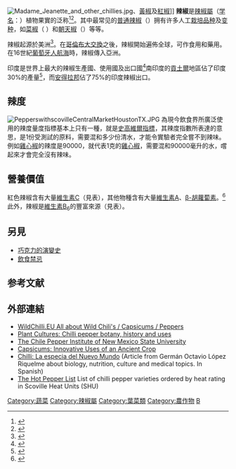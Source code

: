{{Expand English|Chili Pepper}}
[[File:Madame_Jeanette_and_other_chillies.jpg|thumb]]、[[黃椒|黃椒]]及[[紅椒|紅椒]]]]
'''辣椒'''是[[辣椒屬|辣椒屬]]（[[学名|学名]]：''{{lang|la|Capsicum}}''）植物果實的泛称<ref>{{cite web
  | title = HORT410. Peppers – Notes
  | publisher = [[Purdue_University|Purdue University]] Department of Horticulture and Landscape Architecture
  | url = http://www.hort.purdue.edu/rhodcv/hort410/pepper/pe00001.htm
  | quote = Common name: pepper. Latin name: Capsicum annuum L. ... Harvested organ: fruit. Fruit varies substantially in shape, pericarp thickness, color and pungency.
  | accessdate = 20 October 2009
  | archive-date = 2018-12-26
  | archive-url = https://web.archive.org/web/20181226060452/https://hort.purdue.edu/rhodcv/hort410/pepper/pe00001.htm%0A%20
  | dead-url = no
  }}</ref><ref>{{cite news|url=http://economictimes.indiatimes.com/features/et-sunday-magazine/indian-chilli-displacing-jalapenos-in-global-cuisine/articleshow/8190311.cms |work=The Times Of India | title=Indian chilli displacing jalapenos in global cuisine – The Economic Times | date=8 May 2011 | first1=Reshmi R | last1=Dasgupta}}</ref>。其中最常见的[[普通辣椒|普通辣椒]]（''{{lang|la|C. annuum}}''）拥有许多人工[[栽培品种|栽培品种]]及[[变种|变种]]，如[[菜椒|菜椒]]（ ''{{lang|la|C. a. var. grossum}}''）和[[朝天椒|朝天椒]]（''{{lang|la|C. a. var. conoides}}''）等等。

辣椒起源於美洲<ref>{{cite web|title=Chile Pepper History & Chile Pepper Glossary|url=http://www.thenibble.com/reviews/main/salts/scoville.asp|publisher=www.thenibble.com|accessdate=23 October 2013|archive-date=2010-12-05|archive-url=https://web.archive.org/web/20101205023259/http://www.thenibble.com/reviews/Main/salts/scoville.asp|dead-url=yes}}</ref>。在[[哥倫布大交換|哥倫布大交換]]之後，辣椒開始遍佈全球，可作食用和藥用。在16世紀[[葡萄牙人航海|葡萄牙人航海]]時，辣椒傳入亞洲。

印度是世界上最大的辣椒生產國、使用國及出口國<ref>{{cite web |url=http://www.agrocrops.com/red-dry-chillies.php |title=Indian Chilli,Chilli India,Indian Chilli Exporters,Indian Red Dry Chilli |publisher=Agrocrops.com |date= |accessdate=28 August 2013 |archive-date=2013-10-08 |archive-url=https://web.archive.org/web/20131008034121/http://www.agrocrops.com/red-dry-chillies.php |dead-url=no }}</ref>南印度的[[貢土爾|貢土爾]]地區佔了印度30%的產量<ref>{{cite web| url=http://agmarknet.nic.in/preface-chhilli.pdf| title=Govt. of India Ministry Of Agriculture| date=| deadurl=yes| archiveurl=https://web.archive.org/web/20130810200520/http://agmarknet.nic.in/preface-chhilli.pdf| archivedate=2013-08-10}}</ref>，而[[安得拉邦|安得拉邦]]佔了75%的印度辣椒出口。

== 辣度 ==
[[File:PepperswithscovilleCentralMarketHoustonTX.JPG|thumb]]
為現今飲食界所廣泛使用的辣度量度指標基本上只有一種，就是[[史高維爾指標|史高維爾指標]]，其辣度指數所表達的意思，是1份受測試的原料，需要混和多少份清水，才能令實驗者完全嘗不到辣味。例如[[雞心椒|雞心椒]]的辣度是90000，就代表1克的[[雞心椒|雞心椒]]，需要混和90000毫升的水，嚐起來才會完全沒有辣味。

== 營養價值 ==
{{nutritionalvalue | name=辣椒，熱辣椒，紅，生 | source_usda=1 | water=88 g | kJ=166 | protein=1.9 g | fat=0.4 g | carbs=8.8 g | fiber=1.5 g | sugars=5.3 g | right=1 | vitC_mg=144 | vitA_ug=48 | betacarotene_ug=534 | vitB6_mg=0.51 | potassium_mg=322 | magnesium_mg=23 | iron_mg=1|opt1n=[[辣椒素|辣椒素]]|opt1v = 0.01g – 6 g }}

紅色辣椒含有大量[[維生素C|維生素C]]（見表），其他物種含有大量[[維生素A|維生素A]]、[[β-胡蘿蔔素|β-胡蘿蔔素]]。<ref>{{cite journal|pmid=21535519|year=2010|author1=Rodríguez-Burruezo|first1=A|title=Carotenoid composition and vitamin a value in ají (Capsicum baccatum L.) and rocoto (C. Pubescens R. & P.), 2 pepper species from the Andean region|journal=Journal of Food Science|volume=75|issue=8|pages=S446–53|last2=González-Mas Mdel|first2=C|last3=Nuez|first3=F|doi=10.1111/j.1750-3841.2010.01795.x}}</ref>此外，辣椒是[[維生素B6|維生素B<sub>6</sub>]]的豐富來源（見表）。

== 另見 ==
{{Portal|飲食}}
{{div col|colwidth=30em}}
* [[巧克力的演變史|巧克力的演變史]]
* [[飲食禁忌|飲食禁忌]]
{{div col end}}

== 参考文献 ==
{{reflist}}

== 外部連結 ==
{{Wiktionary|chili}}
{{Cookbook|Chilli Pepper}}
{{Commons category|Capsicum}}
* [https://web.archive.org/web/20091206040416/http://www.wildchilli.eu/ WildChilli.EU All about Wild Chili's / Capsicums / Peppers]
* [https://web.archive.org/web/20050220140720/http://www.plantcultures.org/plants/chilli_pepper_landing.html Plant Cultures: Chilli pepper botany, history and uses]
* [https://web.archive.org/web/20161120165150/http://www.chilepepperinstitute.org/ The Chile Pepper Institute of New Mexico State University]
* [http://www.hort.purdue.edu/newcrop/proceedings1996/V3-479.html Capsicums: Innovative Uses of an Ancient Crop] {{Wayback|url=http://www.hort.purdue.edu/newcrop/proceedings1996/V3-479.html |date=20191107063036 }}
* [https://web.archive.org/web/20121114184110/http://www.ejournal.unam.mx/cns/no69/CNS06908.pdf Chilli: La especia del Nuevo Mundo] (Article from Germán Octavio López Riquelme about biology, nutrition, culture and medical topics. In Spanish)
*[http://www.pepperscale.com/hot-pepper-list/ The Hot Pepper List] {{Wayback|url=http://www.pepperscale.com/hot-pepper-list/ |date=20160327132327 }} List of chilli pepper varieties ordered by heat rating in Scoville Heat Units (SHU)

[[Category:蔬菜|Category:蔬菜]]
[[Category:辣椒屬|Category:辣椒屬]]
[[Category:葉菜類|Category:葉菜類]]
[[Category:農作物|Category:農作物]]
[[Category:香料|B]]